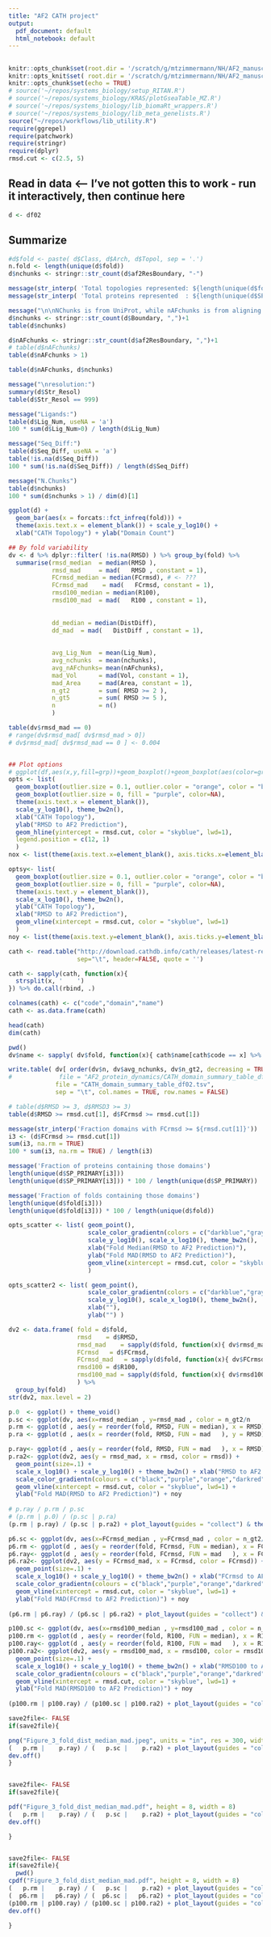 ```yaml
---
title: "AF2 CATH project"
output:
  pdf_document: default
  html_notebook: default
---
```


## 
```r
knitr::opts_chunk$set(root.dir = '/scratch/g/mtzimmermann/NH/AF2_manuscript_codes_data/data', echo = TRUE, rows.print=6)
knitr::opts_knit$set( root.dir = '/scratch/g/mtzimmermann/NH/AF2_manuscript_codes_data/data')
knitr::opts_chunk$set(echo = TRUE)
# source('~/repos/systems_biology/setup_RITAN.R')
# source('~/repos/systems_biology/KRAS/plotGseaTable_MZ.R')
# source('~/repos/systems_biology/lib_biomaRt_wrappers.R')
# source('~/repos/systems_biology/lib_meta_genelists.R')
source("~/repos/workflows/lib_utility.R")
require(ggrepel)
require(patchwork)
require(stringr)
require(dplyr)
rmsd.cut <- c(2.5, 5)
```

## Read in data <-- I've not gotten this to work - run it interactively, then continue here
<!--```{r dataload, child='~/repos/reviews/2023_AF2_conformational_survey/AF2_protein_dynamics/AF2conform_data_loader.Rmd', eval=TRUE}
``` -->
```r

d <- df02

```

## Summarize
```r
#d$fold <- paste( d$Class, d$Arch, d$Topol, sep = '.')
n.fold <- length(unique(d$fold))
d$nchunks <- stringr::str_count(d$af2ResBoundary, "-")

message(str_interp( 'Total topologies represented: ${length(unique(d$fold))}' ))
message(str_interp( 'Total proteins represented  : ${length(unique(d$SP_PRIMARY))}' ))

message("\n\nNChunks is from UniProt, while nAFchunks is from aligning the AF2 model to the refernece = how much of a structure match it is too...:\n")
d$nchunks <- stringr::str_count(d$Boundary, ",")+1
table(d$nchunks)

d$nAFchunks <- stringr::str_count(d$af2ResBoundary, ",")+1
# table(d$nAFchunks)
table(d$nAFchunks > 1)

table(d$nAFchunks, d$nchunks)

message("\nresolution:")
summary(d$Str_Resol)
table(d$Str_Resol == 999)

message("Ligands:")
table(d$Lig_Num, useNA = 'a')
100 * sum(d$Lig_Num>0) / length(d$Lig_Num)

message("Seq_Diff:")
table(d$Seq_Diff, useNA = 'a')
table(!is.na(d$Seq_Diff))
100 * sum(!is.na(d$Seq_Diff)) / length(d$Seq_Diff)

message("N.Chunks")
table(d$nchunks)
100 * sum(d$nchunks > 1) / dim(d)[1]

```

```r
ggplot(d) +
  geom_bar(aes(x = forcats::fct_infreq(fold))) +
  theme(axis.text.x = element_blank()) + scale_y_log10() +
  xlab("CATH Topology") + ylab("Domain Count")

```

```r

## By fold variability
dv <- d %>% dplyr::filter( !is.na(RMSD) ) %>% group_by(fold) %>%
  summarise(rmsd_median  = median(RMSD ),
            rmsd_mad     = mad(   RMSD , constant = 1),
            FCrmsd_median = median(FCrmsd), # <- ???
            FCrmsd_mad    = mad(   FCrmsd, constant = 1),
            rmsd100_median = median(R100),
            rmsd100_mad  = mad(   R100 , constant = 1),
            
            
            dd_median = median(DistDiff),
            dd_mad  = mad(   DistDiff , constant = 1),
            
            
            avg_Lig_Num  = mean(Lig_Num),
            avg_nchunks  = mean(nchunks),
            avg_nAFchunks= mean(nAFchunks),
            mad_Vol      = mad(Vol, constant = 1),
            mad_Area     = mad(Area, constant = 1),
            n_gt2        = sum( RMSD >= 2 ),
            n_gt5        = sum( RMSD >= 5 ),
            n            = n()
            )

table(dv$rmsd_mad == 0)
# range(dv$rmsd_mad[ dv$rmsd_mad > 0])
# dv$rmsd_mad[ dv$rmsd_mad == 0 ] <- 0.004


## Plot options
# ggplot(df,aes(x,y,fill=grp))+geom_boxplot()+geom_boxplot(aes(color=grp))
opts <- list(
  geom_boxplot(outlier.size = 0.1, outlier.color = "orange", color = "black"),
  geom_boxplot(outlier.size = 0, fill = "purple", color=NA),
  theme(axis.text.x = element_blank()),
  scale_y_log10(), theme_bw2n(),
  xlab("CATH Topology"),
  ylab("RMSD to AF2 Prediction"),
  geom_hline(yintercept = rmsd.cut, color = "skyblue", lwd=1), 
  legend.position = c(12, 1)
  )
nox <- list(theme(axis.text.x=element_blank(), axis.ticks.x=element_blank()))

optsy<- list(
  geom_boxplot(outlier.size = 0.1, outlier.color = "orange", color = "black"),
  geom_boxplot(outlier.size = 0, fill = "purple", color=NA),
  theme(axis.text.y = element_blank()),
  scale_x_log10(), theme_bw2n(),
  ylab("CATH Topology"),
  xlab("RMSD to AF2 Prediction"),
  geom_vline(xintercept = rmsd.cut, color = "skyblue", lwd=1)
  )
noy <- list(theme(axis.text.y=element_blank(), axis.ticks.y=element_blank()))
```

```r
cath <- read.table("http://download.cathdb.info/cath/releases/latest-release/cath-classification-data/cath-names.txt",
                   sep="\t", header=FALSE, quote = '')

cath <- sapply(cath, function(x){
  strsplit(x, '    ')
}) %>% do.call(rbind, .)

colnames(cath) <- c("code","domain","name")
cath <- as.data.frame(cath)

head(cath)
dim(cath)
```

```r
pwd()
dv$name <- sapply( dv$fold, function(x){ cath$name[cath$code == x] %>% `[`(.,1) })

write.table( dv[ order(dv$n, dv$avg_nchunks, dv$n_gt2, decreasing = TRUE), ],
#             file = "AF2_protein_dynamics/CATH_domain_summary_table_df02.tsv",
             file = "CATH_domain_summary_table_df02.tsv",
             sep = "\t", col.names = TRUE, row.names = FALSE)
```

```r
# table(d$RMSD >= 3, d$RMSD3 >= 3)
table(d$RMSD >= rmsd.cut[1], d$FCrmsd >= rmsd.cut[1])

message(str_interp('Fraction domains with FCrmsd >= ${rmsd.cut[1]}'))
i3 <- (d$FCrmsd >= rmsd.cut[1])
sum(i3, na.rm = TRUE)
100 * sum(i3, na.rm = TRUE) / length(i3)

message('Fraction of proteins containing those domains')
length(unique(d$SP_PRIMARY[i3]))
length(unique(d$SP_PRIMARY[i3])) * 100 / length(unique(d$SP_PRIMARY))

message('Fraction of folds containing those domains')
length(unique(d$fold[i3]))
length(unique(d$fold[i3])) * 100 / length(unique(d$fold))
```


```r
opts_scatter <- list( geom_point(),
                      scale_color_gradientn(colors = c("darkblue","gray",rep("darkred",3))),
                      scale_y_log10(), scale_x_log10(), theme_bw2n(),
                      xlab("Fold Median(RMSD to AF2 Prediction)"),
                      ylab("Fold MAD(RMSD to AF2 Prediction)"),
                      geom_vline(xintercept = rmsd.cut, color = "skyblue", lwd=1)
                      )

opts_scatter2 <- list( geom_point(),
                      scale_color_gradientn(colors = c("darkblue","gray",rep("darkred",3))),
                      scale_y_log10(), scale_x_log10(), theme_bw2n(),
                      xlab(""),
                      ylab("") )

```

```r
dv2 <- data.frame( fold = d$fold,
                   rmsd    = d$RMSD,
                   rmsd_mad    = sapply(d$fold, function(x){ dv$rmsd_mad[   dv$fold == x] }),
                   FCrmsd   = d$FCrmsd,
                   FCrmsd_mad   = sapply(d$fold, function(x){ dv$FCrmsd_mad[  dv$fold == x] }),
                   rmsd100 = d$R100,
                   rmsd100_mad = sapply(d$fold, function(x){ dv$rmsd100_mad[dv$fold == x] })
                   ) %>% 
  group_by(fold)
str(dv2, max.level = 2)
```


```r
p.0  <- ggplot() + theme_void()
p.sc <- ggplot(dv, aes(x=rmsd_median , y=rmsd_mad , color = n_gt2/n    )) + opts_scatter
p.rm <- ggplot(d , aes(y = reorder(fold, RMSD, FUN = median), x = RMSD)) + optsy + noy + ylab(str_interp("${n.fold} CATH Topologies, Median order"))
p.ra <- ggplot(d , aes(x = reorder(fold, RMSD, FUN = mad   ), y = RMSD)) + optsy  + nox + ylab(str_interp("${n.fold} CATH Topologies, MAD order"))

p.ray<- ggplot(d , aes(y = reorder(fold, RMSD, FUN = mad   ), x = RMSD)) + optsy + noy + ylab(str_interp("${n.fold} CATH Topologies, MAD order"))
p.ra2<- ggplot(dv2, aes(y = rmsd_mad, x = rmsd, color = rmsd)) +
  geom_point(size=.1) +
  scale_x_log10() + scale_y_log10() + theme_bw2n() + xlab("RMSD to AF2 Prediction") +
  scale_color_gradientn(colours = c("black","purple","orange","darkred","darkred"), trans = "log") +
  geom_vline(xintercept = rmsd.cut, color = "skyblue", lwd=1) +
  ylab("Fold MAD(RMSD to AF2 Prediction)") + noy
  
# p.ray / p.rm / p.sc
# (p.rm | p.0) / (p.sc | p.ra)
(p.rm | p.ray) / (p.sc | p.ra2) + plot_layout(guides = "collect") & theme(legend.position = 'right')

```

```r
p6.sc <- ggplot(dv, aes(x=FCrmsd_median , y=FCrmsd_mad , color = n_gt2/n    )) + opts_scatter
p6.rm <- ggplot(d , aes(y = reorder(fold, FCrmsd, FUN = median), x = FCrmsd)) + optsy + noy + ylab(str_interp("${n.fold} CATH Topologies, Median order"))
p6.ray<- ggplot(d , aes(y = reorder(fold, FCrmsd, FUN = mad   ), x = FCrmsd)) + optsy + noy + ylab(str_interp("${n.fold} CATH Topologies, MAD order"))
p6.ra2<- ggplot(dv2, aes(y = FCrmsd_mad, x = FCrmsd, color = FCrmsd)) +
  geom_point(size=.1) +
  scale_x_log10() + scale_y_log10() + theme_bw2n() + xlab("FCrmsd to AF2 Prediction") +
  scale_color_gradientn(colours = c("black","purple","orange","darkred","darkred"), trans = "log") +
  geom_vline(xintercept = rmsd.cut, color = "skyblue", lwd=1) +
  ylab("Fold MAD(FCrmsd to AF2 Prediction)") + noy
  
(p6.rm | p6.ray) / (p6.sc | p6.ra2) + plot_layout(guides = "collect") & theme(legend.position = 'right')

```

```r
p100.sc <- ggplot(dv, aes(x=rmsd100_median , y=rmsd100_mad , color = n_gt2/n )) + opts_scatter
p100.rm <- ggplot(d , aes(y = reorder(fold, R100, FUN = median), x = R100)) + optsy + noy + ylab(str_interp("${n.fold} CATH Topologies, Median order"))
p100.ray<- ggplot(d , aes(y = reorder(fold, R100, FUN = mad   ), x = R100)) + optsy + noy + ylab(str_interp("${n.fold} CATH Topologies, MAD order"))
p100.ra2<- ggplot(dv2, aes(y = rmsd100_mad, x = rmsd100, color = rmsd100)) +
  geom_point(size=.1) +
  scale_x_log10() + scale_y_log10() + theme_bw2n() + xlab("RMSD100 to AF2 Prediction") +
  scale_color_gradientn(colours = c("black","purple","orange","darkred","darkred"), trans = "log") +
  geom_vline(xintercept = rmsd.cut, color = "skyblue", lwd=1) +
  ylab("Fold MAD(RMSD100 to AF2 Prediction)") + noy
  
(p100.rm | p100.ray) / (p100.sc | p100.ra2) + plot_layout(guides = "collect") & theme(legend.position = 'right')

```



```r
save2file<- FALSE
if(save2file){

png("Figure_3_fold_dist_median_mad.jpeg", units = "in", res = 300, width = 5.5,  height = 5.5)
(   p.rm |    p.ray) / (   p.sc |    p.ra2) + plot_layout(guides = "collect") & theme(legend.position = 'right')
dev.off()
}


save2file<- FALSE
if(save2file){

pdf("Figure_3_fold_dist_median_mad.pdf", height = 8, width = 8)
(   p.rm |    p.ray) / (   p.sc |    p.ra2) + plot_layout(guides = "collect") & theme(legend.position = 'right')
dev.off()

}


save2file<- FALSE
if(save2file){
  pwd()
cpdf("Figure_3_fold_dist_median_mad.pdf", height = 8, width = 8)
(   p.rm |    p.ray) / (   p.sc |    p.ra2) + plot_layout(guides = "collect") & theme(legend.position = 'right')
(  p6.rm |   p6.ray) / (  p6.sc |   p6.ra2) + plot_layout(guides = "collect") & theme(legend.position = 'right')
(p100.rm | p100.ray) / (p100.sc | p100.ra2) + plot_layout(guides = "collect") & theme(legend.position = 'right')
dev.off()

}
```

